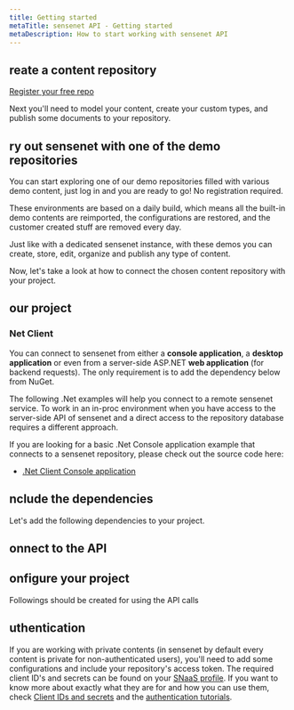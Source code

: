 ```yaml
---
title: Getting started
metaTitle: sensenet API - Getting started
metaDescription: How to start working with sensenet API
---
```


## reate a content repository

<div class="registerButton">
  <a href="https://profile.sensenet.com/?redirectToLogin" target="_blank">Register your free repo</a>
</div>

Next you'll need to model your content, create your custom types, and publish some documents to your repository.

## ry out sensenet with one of the demo repositories

You can start exploring one of our demo repositories filled with various demo content, just log in and you are ready to go! No registration required.

These environments are based on a daily build, which means all the built-in demo contents are reimported, the configurations are restored, and the customer created stuff are removed every day.

Just like with a dedicated sensenet instance, with these demos you can create, store, edit, organize and publish any type of content.

Now, let's take a look at how to connect the chosen content repository with your project.

## our project

### Net Client
You can connect to sensenet from either a **console application**, a **desktop application** or even from a server-side ASP.NET **web application** (for backend requests). The only requirement is to add the dependency below from NuGet.

<note title="sensenet as a remote service">The following .Net examples will help you connect to a remote sensenet service. To work in an in-proc environment when you have access to the server-side API of sensenet and a direct access to the repository database requires a different approach.</note>

If you are looking for a basic .Net Console application example that connects to a sensenet repository, please check out the source code here:

- [.Net Client Console application](https://github.com/SenseNet/sn-vs-projecttemplates/tree/master/src/netcore/SnConsoleClient)

## nclude the dependencies

Let's add the following dependencies to your project.

<tab category="basic-concepts" article="getting-started" example="dependencies" />

## onnect to the API

<tab category="basic-concepts" article="getting-started" example="connect" />

## onfigure your project

Followings should be created for using the API calls

<tab category="basic-concepts" article="getting-started" example="configuration" />

## uthentication

If you are working with private contents (in sensenet by default every content is private for non-authenticated users), you'll need to add some configurations and include your repository's access token. The required client ID's and secrets can be found on your [SNaaS profile](https://profile.sensenet.com/?redirectToLogin). If you want to know more about exactly what they are for and how you can use them, check [Client IDs and secrets](/concepts/basics/06-authentication-secrets) and the [authentication tutorials](/tutorials/authentication/how-to-authenticate-react).



